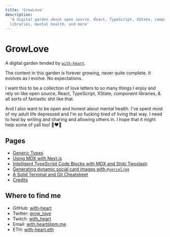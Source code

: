 ```yaml
---
title: 'GrowLove'
description:
  'A digital garden about open source, React, TypeScript, XState, component
  libraries, mental health, and more'
---
```



# <GrowLove /> GrowLove

A digital garden tended by [`with-heart`](https://github.com/with-heart).

The content in this garden is forever growing, never quite complete. It evolves
as I evolve. No expectations.

I want this to be a collection of love letters to so many things I enjoy and
rely on like open source, React, TypeScript, XState, component libraries, & all
sorts of fantastic shit like that.

And I also want to be open and honest about mental health. I've spent most of my
adult life depressed and I'm _so_ fucking tired of living that way. I need to
heal by writing and sharing and allowing others in. I hope that it might help
some of yall too! 🌱❤️‍🔥

## Pages

- [Generic Types](./generic-types)
- [Using MDX with Next.js](./nextjs-mdx)
- [Intelligent TypeScript Code Blocks with MDX and Shiki Twoslash](./shiki-twoslash)
- [Generating dynamic social card images with `@vercel/og`](./vercel-og-dynamic-social-cards)
- [A Solid Terminal and Git Cheatsheet](./terminal-git-cheatsheet)
- [Credits](./credits)

## Where to find me

- GitHub: [with-heart](https://github.com/with-heart)
- Twitter: [grow_love](https://twitter.com/grow_love)
- Twitch: [with_heart](https://www.twitch.tv/with_heart)
- Email: [with.heart@pm.me](mailto:with.heart@pm.me)
- ETH: [with-heart.eth](https://rainbow.me/with-heart.eth)
